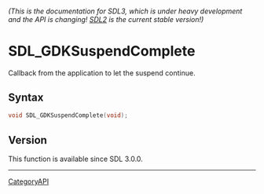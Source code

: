 ====== (This is the documentation for SDL3, which is under heavy development and the API is changing! [https://wiki.libsdl.org/ SDL2] is the current stable version!) ======
= SDL_GDKSuspendComplete =

Callback from the application to let the suspend continue.

== Syntax ==

<syntaxhighlight lang='c'>
void SDL_GDKSuspendComplete(void);
</syntaxhighlight>

== Version ==

This function is available since SDL 3.0.0.

----
[[CategoryAPI]]


